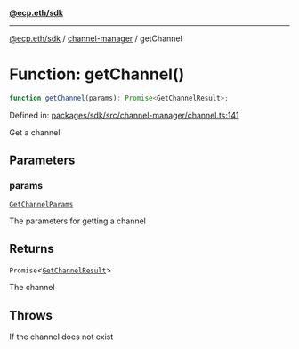 [**@ecp.eth/sdk**](../../index.mdx)

***

[@ecp.eth/sdk](/sdk-reference/index.mdx) / [channel-manager](/sdk-reference/channel-manager/index.mdx) / getChannel

# Function: getChannel()

```ts
function getChannel(params): Promise<GetChannelResult>;
```

Defined in: [packages/sdk/src/channel-manager/channel.ts:141](https://github.com/ecp-eth/comments-monorepo/blob/main/packages/sdk/src/channel-manager/channel.ts#L141)

Get a channel

## Parameters

### params

[`GetChannelParams`](/sdk-reference/channel-manager/type-aliases/GetChannelParams.mdx)

The parameters for getting a channel

## Returns

`Promise`\<[`GetChannelResult`](/sdk-reference/channel-manager/type-aliases/GetChannelResult.mdx)\>

The channel

## Throws

If the channel does not exist
